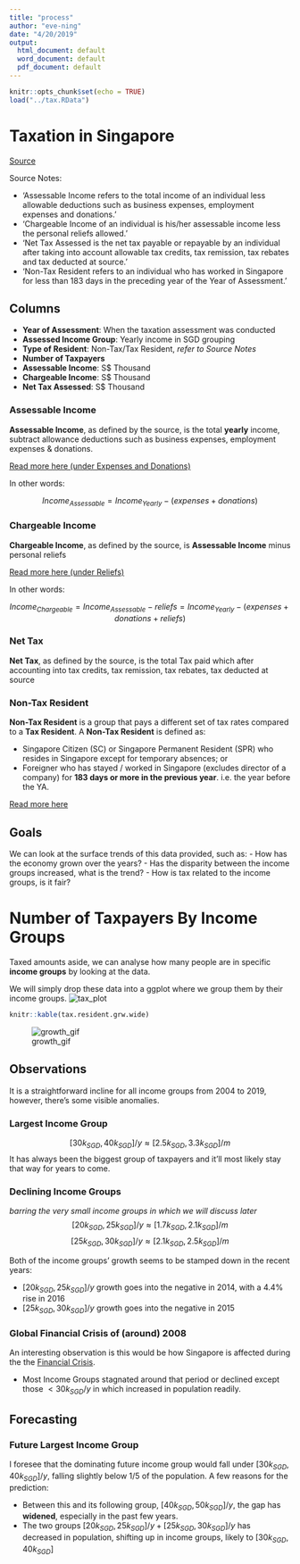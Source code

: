 ```yaml
---
title: "process"
author: "eve-ning"
date: "4/20/2019"
output:
  html_document: default
  word_document: default
  pdf_document: default
---
```


```r
knitr::opts_chunk$set(echo = TRUE)
load("../tax.RData")
```

# Taxation in Singapore

[Source](https://data.gov.sg/dataset/taxable-individuals-by-assessable-income-group-annual)

Source Notes:

- 'Assessable Income refers to the total income of an individual less allowable
  deductions such as business expenses, employment expenses and donations.'
- 'Chargeable Income of an individual is his/her assessable income less the
  personal reliefs allowed.'
- 'Net Tax Assessed is the net tax payable or repayable by an individual after
  taking into account allowable tax credits, tax remission, tax rebates and
  tax deducted at source.'
- 'Non-Tax Resident refers to an individual who has worked in Singapore for
  less than 183 days in the preceding year of the Year of Assessment.'

## Columns

- **Year of Assessment**: When the taxation assessment was conducted
- **Assessed Income Group**: Yearly income in SGD grouping
- **Type of Resident**: Non-Tax/Tax Resident, *refer to Source Notes*
- **Number of Taxpayers**
- **Assessable Income**: S$ Thousand
- **Chargeable Income**: S$ Thousand
- **Net Tax Assessed**: S$ Thousand

### Assessable Income

**Assessable Income**, as defined by the source, is the total **yearly** income, subtract allowance deductions such as business expenses, employment expenses & donations.

[Read more here (under Expenses and Donations)](https://www.iras.gov.sg/irashome/Individuals/Locals/Working-Out-Your-Taxes/Deductions-for-Individuals--Reliefs--Expenses--Donations-/)

In other words:

$$Income_{Assessable} = Income_{Yearly} - (expenses + donations)$$

### Chargeable Income

**Chargeable Income**, as defined by the source, is **Assessable Income** minus personal reliefs

[Read more here (under Reliefs)](https://www.iras.gov.sg/irashome/Individuals/Locals/Working-Out-Your-Taxes/Deductions-for-Individuals--Reliefs--Expenses--Donations-/)

In other words:

$$Income_{Chargeable} = Income_{Assessable} - reliefs = Income_{Yearly} - (expenses + donations + reliefs)$$

### Net Tax

**Net Tax**, as defined by the source, is the total Tax paid which after accounting into tax credits, tax remission, tax rebates, tax deducted at source

### Non-Tax Resident

**Non-Tax Resident** is a group that pays a different set of tax rates compared to a **Tax Resident**. A **Non-Tax Resident** is defined as:

- Singapore Citizen (SC) or Singapore Permanent Resident (SPR) who resides in Singapore except for temporary absences; or
- Foreigner who has stayed / worked in Singapore (excludes director of a company) for **183 days or more in the previous year**. i.e. the year before the YA.

[Read more here](https://www.iras.gov.sg/irashome/Individuals/Foreigners/Working-out-your-taxes/Tax-Rates-for-Resident-and-Non-Residents/)

## Goals

We can look at the surface trends of this data provided, such as:
- How has the economy grown over the years?
- Has the disparity between the income groups increased, what is the trend?
- How is tax related to the income groups, is it fair?

# Number of Taxpayers By Income Groups

Taxed amounts aside, we can analyse how many people are in specific **income groups** by looking at the data.

We will simply drop these data into a ggplot where we group them by their income groups.
![tax_plot](../../img/tax_plot.png)


```r
knitr::kable(tax.resident.grw.wide)
```

![growth_gif](../../img/dist.gif)

## Observations

It is a straightforward incline for all income groups from 2004 to 2019, however, there's some visible anomalies.

### Largest Income Group
$$[30k_{SGD}, 40k_{SGD}]/y \approx [2.5k_{SGD}, 3.3k_{SGD}]/m$$
It has always been the biggest group of taxpayers and it'll most likely stay that way for years to come.

### Declining Income Groups
*barring the very small income groups in which we will discuss later*
$$[20k_{SGD}, 25k_{SGD}]/y \approx [1.7k_{SGD}, 2.1k_{SGD}]/m$$
$$[25k_{SGD}, 30k_{SGD}]/y \approx [2.1k_{SGD}, 2.5k_{SGD}]/m$$

Both of the income groups' growth seems to be stamped down in the recent years:

- $[20k_{SGD}, 25k_{SGD}]/y$ growth goes into the negative in 2014, with a 4.4% rise in 2016
- $[25k_{SGD}, 30k_{SGD}]/y$ growth goes into the negative in 2015

### Global Financial Crisis of (around) 2008
An interesting observation is this would be how Singapore is affected during the the [Financial Crisis](http://eresources.nlb.gov.sg/history/events/3cacf256-82cc-4776-b7f8-83757723b502).

- Most Income Groups stagnated around that period or declined except those $< 30k_{SGD}/y$ in which increased in population readily.

## Forecasting

### Future Largest Income Group

I foresee that the dominating future income group would fall under $[30k_{SGD}, 40k_{SGD}]/y$, falling slightly below 1/5 of the population. A few reasons for the prediction:

- Between this and its following group, $[40k_{SGD}, 50k_{SGD}]/y$, the gap has **widened**, especially in the past few years.
- The two groups $[20k_{SGD}, 25k_{SGD}]/y + [25k_{SGD}, 30k_{SGD}]/y$ has decreased in population, shifting up in income groups, likely to $[30k_{SGD}, 40k_{SGD}]$


